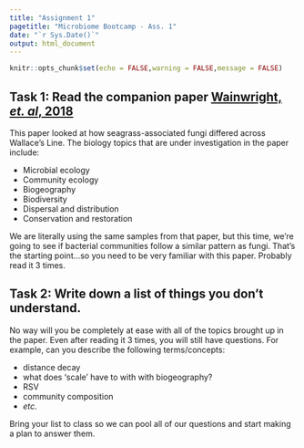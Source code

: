 ```yaml
---
title: "Assignment 1"
pagetitle: "Microbiome Bootcamp - Ass. 1"
date: "`r Sys.Date()`"
output: html_document
---
```


```r
knitr::opts_chunk$set(echo = FALSE,warning = FALSE,message = FALSE)
```

## Task 1: Read the companion paper [Wainwright, *et. al*, 2018](https://www.zotero.org/groups/4902243/seagrass_microbiome/items/RGBN7UVQ/item-details){target="_blank"}

This paper looked at how seagrass-associated fungi differed across Wallace's Line. The biology topics that are under investigation in the paper include:

  - Microbial ecology
  - Community ecology
  - Biogeography
  - Biodiversity
  - Dispersal and distribution
  - Conservation and restoration
  
We are literally using the same samples from that paper, but this time, we're going to see if bacterial communities follow a similar pattern as fungi. That's the starting point...so you need to be very familiar with this paper. Probably read it 3 times.

## Task 2: Write down a list of things you don't understand.

No way will you be completely at ease with all of the topics brought up in the paper. Even after reading it 3 times, you will still have questions. For example, can you describe the following terms/concepts:

  - distance decay
  - what does 'scale' have to with with biogeography?
  - RSV
  - community composition
  - *etc.*
  
Bring your list to class so we can pool all of our questions and start making a plan to answer them.
  